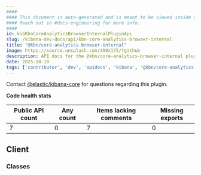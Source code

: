 ```yaml
---
####
#### This document is auto-generated and is meant to be viewed inside our experimental, new docs system.
#### Reach out in #docs-engineering for more info.
####
id: kibKbnCoreAnalyticsBrowserInternalPluginApi
slug: /kibana-dev-docs/api/kbn-core-analytics-browser-internal
title: "@kbn/core-analytics-browser-internal"
image: https://source.unsplash.com/400x175/?github
description: API docs for the @kbn/core-analytics-browser-internal plugin
date: 2025-10-10
tags: ['contributor', 'dev', 'apidocs', 'kibana', '@kbn/core-analytics-browser-internal']
---
```




Contact [@elastic/kibana-core](https://github.com/orgs/elastic/teams/kibana-core) for questions regarding this plugin.

**Code health stats**

| Public API count  | Any count | Items lacking comments | Missing exports |
|-------------------|-----------|------------------------|-----------------|
| 7 | 0 | 7 | 0 |

## Client

### Classes
<DocDefinitionList data={kbnCoreAnalyticsBrowserInternalObj.client.classes}/>

